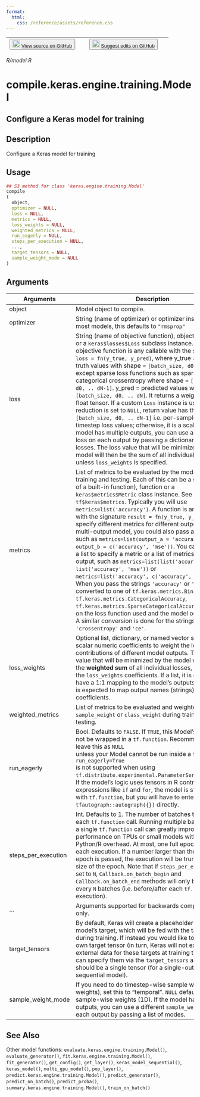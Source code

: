 ```yaml
---
format:
  html:
    css: /reference/assets/reference.css
---
```


| <button class="button"> ![](/reference/assets/GitHub-Mark-32px.png){width="20"} [View source on GitHub](https://github.com/rstudio/keras//blob/main/R/model.R) </button> | <button class="button"> ![](/reference/assets/GitHub-Mark-32px.png){width="20"} [Suggest edits on GitHub](https://github.com/rstudio/keras//edit/main/R/model.R) </button> |
|:------------------------------:|:--------------------------------------:|

*R/model.R*

# compile.keras.engine.training.Model

## Configure a Keras model for training

## Description
Configure a Keras model for training 


## Usage
```r
## S3 method for class 'keras.engine.training.Model'
compile
( 
  object, 
  optimizer = NULL, 
  loss = NULL, 
  metrics = NULL, 
  loss_weights = NULL, 
  weighted_metrics = NULL, 
  run_eagerly = NULL, 
  steps_per_execution = NULL, 
  ..., 
  target_tensors = NULL, 
  sample_weight_mode = NULL 
) 
```

## Arguments
|Arguments|Description|
|---|---|
| object | Model object to compile. |
| optimizer | String (name of optimizer) or optimizer instance. For most models, this defaults to `"rmsprop"` |
| loss | String (name of objective function), objective function or a `keras$losses$Loss` subclass instance. An objective function is any callable with the signature `loss = fn(y_true, y_pred)`, where y_true = ground truth values with shape = `[batch_size, d0, .. dN]`, except sparse loss functions such as sparse categorical crossentropy where shape = `[batch_size, d0, .. dN-1]`. y_pred = predicted values with shape = `[batch_size, d0, .. dN]`. It returns a weighted loss float tensor. If a custom `Loss` instance is used and reduction is set to `NULL`, return value has the shape `[batch_size, d0, .. dN-1]` i.e. per-sample or per-timestep loss values; otherwise, it is a scalar. If the model has multiple outputs, you can use a different loss on each output by passing a dictionary or a list of losses. The loss value that will be minimized by the model will then be the sum of all individual losses, unless `loss_weights` is specified. |
| metrics | List of metrics to be evaluated by the model during training and testing. Each of this can be a string (name of a built-in function), function or a `keras$metrics$Metric` class instance. See `?tf$keras$metrics`. Typically you will use `metrics=list('accuracy')`. A function is any callable with the signature `result = fn(y_true, y_pred)`. To specify different metrics for different outputs of a multi-output model, you could also pass a dictionary, such as `metrics=list(output_a = 'accuracy', output_b = c('accuracy', 'mse'))`. You can also pass a list to specify a metric or a list of metrics for each output, such as `metrics=list(list('accuracy'), list('accuracy', 'mse'))` or `metrics=list('accuracy', c('accuracy', 'mse'))`. When you pass the strings `'accuracy'` or `'acc'`, this is converted to one of `tf.keras.metrics.BinaryAccuracy`, `tf.keras.metrics.CategoricalAccuracy`, `tf.keras.metrics.SparseCategoricalAccuracy` based on the loss function used and the model output shape. A similar conversion is done for the strings `'crossentropy'` and `'ce'`. |
| loss_weights | Optional list, dictionary, or named vector specifying scalar numeric coefficients to weight the loss contributions of different model outputs. The loss value that will be minimized by the model will then be the **weighted sum** of all individual losses, weighted by the `loss_weights` coefficients. If a list, it is expected to have a 1:1 mapping to the model's outputs. If a dict, it is expected to map output names (strings) to scalar coefficients. |
| weighted_metrics | List of metrics to be evaluated and weighted by `sample_weight` or `class_weight` during training and testing. |
| run_eagerly | Bool. Defaults to `FALSE`. If `TRUE`, this Model's logic will not be wrapped in a `tf.function`. Recommended to leave this as `NULL`<br>unless your Model cannot be run inside a `tf.function`. `run_eagerly=True`<br>is not supported when using `tf.distribute.experimental.ParameterServerStrategy`. If the model's logic uses tensors in R control flow expressions like `if` and `for`, the model is still traceable with `tf.function`, but you will have to enter a `tfautograph::autograph({})` directly. |
| steps_per_execution | Int. Defaults to 1. The number of batches to run during each `tf.function` call. Running multiple batches inside a single `tf.function` call can greatly improve performance on TPUs or small models with a large Python/R overhead. At most, one full epoch will be run each execution. If a number larger than the size of the epoch is passed, the execution will be truncated to the size of the epoch. Note that if `steps_per_execution` is set to `N`, `Callback.on_batch_begin` and `Callback.on_batch_end` methods will only be called every `N` batches (i.e. before/after each `tf.function` execution). |
| ... | Arguments supported for backwards compatibility only. |
| target_tensors | By default, Keras will create a placeholder for the model's target, which will be fed with the target data during training. If instead you would like to use your own target tensor (in turn, Keras will not expect external data for these targets at training time), you can specify them via the `target_tensors` argument. It should be a single tensor (for a single-output sequential model). |
| sample_weight_mode | If you need to do timestep-wise sample weighting (2D weights), set this to "temporal". `NULL` defaults to sample-wise weights (1D). If the model has multiple outputs, you can use a different `sample_weight_mode` on each output by passing a list of modes. |






## See Also
Other model functions:  `evaluate.keras.engine.training.Model()`, `evaluate_generator()`, `fit.keras.engine.training.Model()`, `fit_generator()`, `get_config()`, `get_layer()`, `keras_model_sequential()`, `keras_model()`, `multi_gpu_model()`, `pop_layer()`, `predict.keras.engine.training.Model()`, `predict_generator()`, `predict_on_batch()`, `predict_proba()`, `summary.keras.engine.training.Model()`, `train_on_batch()`

